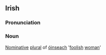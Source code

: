 ==Irish==
===Pronunciation===
{{IPA|[ˈoːɲʃəxə]}}
===Noun===
[[Nominative]] [[plural]] of [[óinseach]] '[[foolish]] [[woman]]'